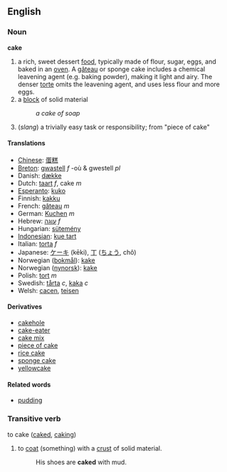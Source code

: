 ==English==

=== Noun ===
'''cake'''
#a rich, sweet dessert [[food]], typically made of flour, sugar, eggs, and baked in an [[oven]]. A [[gâteau]] or sponge cake includes a chemical leavening agent (e.g. baking powder), making it light and airy. The denser [[torte]] omits the leavening agent, and uses less flour and more eggs.
#a [[block]] of solid material
#:''a cake of soap''
#(''slang'') a trivially easy task or responsibility; from "piece of cake"

==== Translations ====
*[[Chinese]]: [[蛋糕]]
*[[Breton]]: [[gwastell]] ''f'' -où & gwestell ''pl''
* Danish: [[dække]]
*Dutch: [[taart]] ''f'', cake ''m''
*[[Esperanto]]: [[kuko]]
*Finnish: [[kakku]]
*French: [[gâteau]] ''m''
*German: [[Kuchen]] ''m''
*Hebrew: [[עוגה]] ''f''
*Hungarian: [[sütemény]]
*[[Indonesian]]: [[kue tart]]
*Italian: [[torta]] ''f''
*Japanese: [[ケーキ]] (kēki), [[丁]] ([[ちょう]], chô)
*Norwegian ([[bokmål]]): [[kake]]
*Norwegian ([[nynorsk]]): [[kake]]
*Polish: [[tort]] ''m''
*Swedish: [[tårta]] ''c'', [[kaka]] ''c''
*Welsh: [[cacen]], [[teisen]]

====Derivatives====
*[[cakehole]]
*[[cake-eater]]
*[[cake mix]]
*[[piece of cake]]
*[[rice cake]]
*[[sponge cake]]
*[[yellowcake]]

====Related words====
*[[pudding]]

===Transitive verb===
;to cake  ([[caked]], [[caking]])
# to [[coat]] (something) with a [[crust]] of solid material.
#:His shoes are '''caked''' with mud.